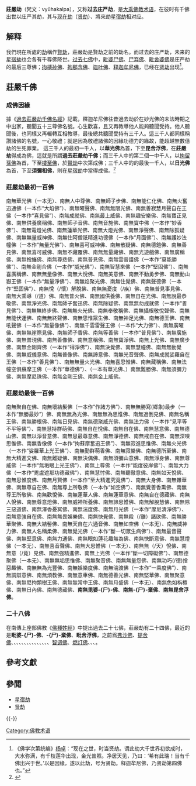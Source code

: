 {{refimprove|time=2017-08-27T15:51:24+00:00}}
{{佛教}}

'''莊嚴劫'''（梵文：vyūhakalpa），又称'''过去庄严劫'''，是[[大乘佛教|大乘佛教]][[术语|术语]]，在彼时有千佛出世以庄严其劫，其与[[现在劫|现在劫]]（[[贤劫|贤劫]]）、將來劫[[星宿劫|星宿劫]]相对应。

== 解释 ==
我們現在所處的[[劫_(時間)|劫]]稱作[[賢劫|賢劫]]，莊嚴劫是賢劫之前的劫名。而过去的庄严劫，未来的[[星宿劫|星宿劫]]也会各有千尊佛降世。[[过去七佛|过去七佛]]中，[[毗婆尸佛|毗婆尸佛]]、[[尸弃佛|尸弃佛]]、[[毗舍婆佛|毗舍婆佛]]是庄严劫的最后三尊佛；[[拘留孫佛|拘楼孙佛]]、[[拘那含佛|拘那含佛]]、[[迦葉佛|迦叶佛]]、[[释迦牟尼|释迦牟尼佛]]，已经在[[贤劫|贤劫]]出现<ref>《佛学次第统编》[[杨卓|杨卓]]：“现在之世，时当贤劫。谓此劫大千世界初欲成时，大水弥满，有千枝莲华出现，金光普照。净居天见，乃曰：‘希有此瑞！当有千佛出兴于世。’以是因缘，遂以此劫，号为贤劫。释迦牟尼佛，乃贤劫第四佛也。”</ref>。

==莊嚴千佛 ==
===成佛因緣===
據《[[:s:過去莊嚴劫千佛名經|過去莊嚴劫千佛名經]]》記載，釋迦牟尼佛往昔過去劫於在妙光佛的末法時期之中出家，聽聞五十三尊佛名號。心生歡喜，且又再教導他人能夠聽聞受持。他人聽聞後，也同樣又再輾轉互相教導，最後總共聽聞受持有三千人。這三千人都同樣稱讚諸佛的名號，一心敬禮；就是因為敬禮諸佛的因緣功德力的緣故，能超越無數億劫的生死罪業。
這三千人的最初一千人，以'''華光佛'''為首，下至'''毘舍浮佛'''，在'''莊嚴劫'''得成為佛，這就是所謂'''過去莊嚴劫千佛'''；而三千人中的第二個一中千人，以[[拘留孫佛|拘留孫佛]]為首，下至[[樓至佛|樓至佛]]，於[[賢劫|賢劫]]中次第成佛；三千人中的的最後一千人，以'''日光佛'''為首，下至'''須彌相佛'''，則在[[星宿劫|星宿劫]]中當得成佛。<ref>{{Cite book|url=http://tripitaka.cbeta.org/ja/T14n0446a_001|title=過去莊嚴劫千佛名經|last=|first=|work=大正新脩大藏經|publisher=大藏出版株式會社|year=1988|isbn=|volume=第14冊. No.0446a|location=東京|pages=|chapter=卷第一|quote=爾時釋迦牟尼佛告大眾言：「我曾往昔無數劫時，於妙光佛末法之中，出家學道，聞是五十三佛名。聞已合掌，心生歡喜，復教他人，令得聞持。他人聞已，展轉相教，乃至三千人。此三千人異口同音，稱諸佛名，一心敬禮；如是敬禮諸佛因緣功德力故，即得超越無數億劫生死之罪。初千人者，華光佛為首，下至毘舍浮佛，於莊嚴劫得成為佛，過去千佛是也；其中千人者，拘留孫佛為首，下至樓至佛，於賢劫中次第成佛；後千人者，日光佛為首，下至須彌相佛，於星宿劫中當得成佛。」|access-date=2016-11-27|archive-date=2016-11-28|archive-url=https://web.archive.org/web/20161128052534/http://tripitaka.cbeta.org/ja/T14n0446a_001|dead-url=no}}</ref>

===莊嚴劫最初一百佛===
南無華光佛（一本无）、南無人中尊佛、南無師子步佛、南無能仁化佛、南無火奮迅通佛（一本作“大焰佛”）、南無曜聲佛、南無無限光佛、南無善寂慧月聲自在王佛（一本作“喜見佛”）、南無成就佛、南無最上威佛、南無趣安樂佛、南無寶正見佛、南無供養廣稱佛、南無師子音佛、南無音施佛、南無寶中佛（一本作“妙香佛”）、南無電燈光佛、南無蓮華光佛、南無大燈光佛、南無淨聲佛、南無除狐疑佛、南無無量威神佛、南無住阿僧祇精進功德佛（一本作“月面佛”）、南無護妙法幢佛（一本作“無量光佛”）、南無喜可威神佛、南無散疑佛、南無德鎧佛、南無善見佛、南無喜可威佛、南無不藏覆佛、南無無量藏佛、南無光遊戲佛、南無廣稱佛、南無捨旛佛、南無尊悲佛、南無普見佛、南無雲普護佛（一本作“莫能勝佛”）、南無金剛合佛（一本作“威光佛”）、南無智慧來佛（一本作“堅固佛”）、南無喜廣稱佛、南無無量像佛、南無大悅佛、南無美意佛、南無不動勇步佛、南無動山嶽王佛（一本作“無量淨佛”）、南無焰聚光佛、南無住覺佛、南無聲德佛（一本作“堅固佛”）、南無悅（/懷）解脫佛、南無無憂度（/疾）佛、南無普見事見佛、南無大乘導（/道）佛、南無普火佛、南無國供養佛、南無自在光佛、南無說最恭敬佛、南無淨光佛、南無師子奮迅佛、南無除疑佛、南無無勿成就佛（一本作“善見佛”）、南無無終步佛、南無無火光佛、南無奉敬稱佛、南無攝根敬悅聲佛、南無無能伏運佛、南無無終聲佛、南無思惟眾生佛、南無神足光佛、南無德王佛、南無吼聲佛（一本作“無量像佛”）、南無千雲雷聲王佛（一本作“大力佛”）、南無廣曜佛、南無無崖際見佛、南無師子香佛、南無等善佛（一本作“普見佛”）、南無廣施佛、南無普現佛、南無善像佛、南無意稱佛、南無寶淨佛、南無上光佛、南無廣步佛、南無金剛齊佛（一本作“得淨佛”）、南無決覺佛、南無慧幢佛、南無無動覺佛、南無威儀意佛、南無普像佛、南無諦意佛、南無光音聲佛、南無成就娑羅自在王佛（一本作“善見佛”）、南無無量火光佛、南無喜思惟佛、南無藏稱佛、南無法幢空俱蘇摩王佛（一本作“華德佛”）、（一本有華光佛、）南無難勝佛、南無須彌力佛、南無摩尼珠佛、南無金剛王佛、南無金上威佛。

===莊嚴劫最後一百佛===
南無聚自在佛、南無壞結髮佛（一本作“作諸方佛”）、南無無勝寫(鄉象)最步（一本作“無勝最妙”）佛、南無無為光佛、南無無為思惟佛、南無過倒見佛、南無名稱王佛、南無勝根佛、南無日見佛、南無德聚威光佛、南無法力佛（一本作“見平等不平等佛”）、南無慧持群萌佛、南無自在悅佛、南無自在佛、南無慧意佛、南無德山佛、南無以淨音意佛、南無思最尊意佛、南無淨德佛、南無戒自在佛、南無深嗅思惟佛、南無香像佛（一本作“拘蘇摩奮迅王佛”）、南無寂進思惟佛、南無火光佛（一本作“娑羅華上光王佛”）、南無勤群萌香佛、南無寂樂佛、南無德所至佛、南無大精進文佛、南無離疑佛、南無決偶佛、南無須彌山意佛、南無淨身佛、南無尊威佛（一本作“無垢眼上光王佛”）、南無上尊佛（一本作“能度彼岸佛”）、南無大力佛（一本作“毘盧遮那功德藏佛”）、南無慧忖佛、南無聽徹意佛、南無如天悅佛、南無思惟度佛、南無月賢佛（一本作“至大精進究竟佛”）、南無大身佛、南無雜華佛、南無尊自在佛、南無尊上所敬佛（一本作“如空佛”）、南無覺善香熏佛、南無尊王所敬佛、南無歡悅佛、南無蓮華人佛、南無蓮華意佛、南無自在德藏佛、南無人悅佛、南無尊意燈佛、南無威神所養佛、南無諦思惟佛、南無解脫慧佛、南無除三惡道佛、南無澤香憂冥佛、南無湍度佛、南無月光佛（一本作“摩尼清淨佛”）、南無意強自在佛、南無無畏娛樂佛、南無快覺佛、南無殺（/離）諸欲佛、南無勝華聚佛、南無大結髻佛、南無天自在六通音佛、南無如空佛（一本无）、南無威神力佛、南無人名稱柔佛、南無覺光佛（一本作“斷一切眾生病佛”）、南無最音聲佛、南無堅意佛、南無力通佛、南無眼如蓮花趣無為佛、南無快斷意佛、南無慧燈佛（一本无）、南無喜音聲佛、南無大思惟佛（一本无）、南無無（/天）悅佛、南無意（/竟）見佛、南無強精進佛、南無上光佛（一本作“斷一切障礙佛”）、南無德聚佛（一本无）、南無無垢思惟佛、南無聚音佛、南無無量怨佛、南無功巧(/德)捨惡趣佛、南無無為光豐佛、南無娛樂度佛、南無湍渡佛（一本作“一乘度佛”）、南無調辯意佛、南無煩教佛、南無意車佛、南無德善光佛、南無堅華佛、南無聚意佛、南無尼拘類樹王佛、南無無常中王佛、南無月盛佛（一本无）、南無色如栴檀佛、南無日內佛、南無德藏佛、'''南無毘婆-{尸}-佛'''、'''南無-{尸}-棄佛'''、'''南無毘舍浮佛'''。

===二十八佛===
{{main|二十八佛}}
在南傳上座部佛教《[[佛種姓經|佛種姓經]]》中提出過去二十七佛，莊嚴劫有二十四佛，最近的是'''毗婆-{尸}-佛'''、'''-{尸}-棄佛'''、'''毗舍浮佛'''，之前爲[[弗沙佛|弗沙佛]]、[[提舍佛|提舍佛]]、{{le|成就义佛|Siddhattha Buddha}}、{{le|法见佛|Dhammadassī Buddha}}、{{le|义见佛|Atthadassi Buddha}}、{{le|喜见佛|Piyadassi Buddha}}、{{le|善生佛|Sujāta Buddha}}、{{le|善慧佛|Sumedha Buddha}}、{{le|胜莲华佛|Padumuttara Buddha}}、{{le|那罗陀佛|Narada Buddha}}、{{le|莲华佛|Paduma Buddha}}、{{le|超见佛|Anomadassi Buddha}}、{{le|光耀佛|Sobhita Buddha}}、{{le|离婆多佛|Revata Buddha}}、{{le|善意佛|Sumana Buddha}}、{{le|吉祥佛|Maṅgala Buddha}}、[[智调佛|智调佛]]、[[燃灯佛|燃灯佛]]、{{le|皈依佛|Saraṇaṅkara Buddha}}、{{le|用智能佛|Medhaṅkara Buddha}}、{{le|除渴爱佛|Taṇhaṅkara Buddha}}。

==參考文獻==
{{reflist|1}}

== 參閲 ==
*[[星宿劫|星宿劫]]
*[[贤劫|贤劫]]
{{-}}
{{佛|state=collapsesd}}
{{佛教主题|state=collapsesd}}

[[Category:佛教术语|Category:佛教术语]]